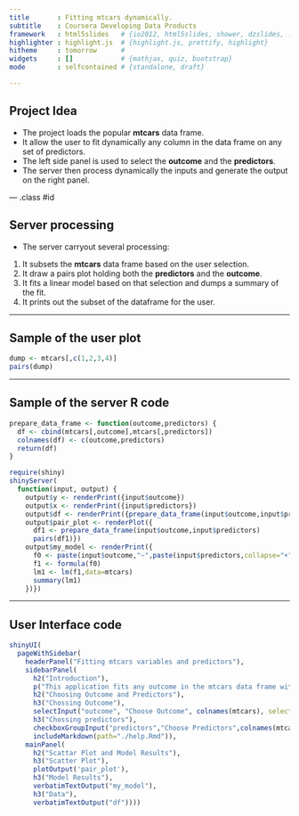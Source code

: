 ```yaml
---
title       : Fitting mtcars dynamically.
subtitle    : Coursera Developing Data Products
framework   : html5slides   # {io2012, html5slides, shower, dzslides, ...}
highlighter : highlight.js  # {highlight.js, prettify, highlight}
hitheme     : tomorrow      # 
widgets     : []            # {mathjax, quiz, bootstrap}
mode        : selfcontained # {standalone, draft}

---
```


## Project Idea

* The project loads the popular **mtcars** data frame.
* It allow the user to fit dynamically any column in the data frame on any set of predictors.
* The left side panel is used to select the **outcome** and the **predictors**.
* The server then process dynamically the inputs and generate the output on the right panel.


--- .class #id 

## Server processing
* The server carryout several processing:
 1. It subsets the **mtcars** data frame based on the user selection.
 2. It draw a pairs plot holding both the **predictors** and the **outcome**.
 3. It fits a linear model based on that selection and dumps a summary of the fit.
 4. It prints out the subset of the dataframe for the user.

---

## Sample of the user plot

```r
dump <- mtcars[,c(1,2,3,4)]
pairs(dump)
```

---

## Sample of the server R code
```r
prepare_data_frame <- function(outcome,predictors) {
  df <- cbind(mtcars[,outcome],mtcars[,predictors])
  colnames(df) <- c(outcome,predictors)
  return(df)
}

require(shiny)
shinyServer(
  function(input, output) {
    output$y <- renderPrint({input$outcome})
    output$x <- renderPrint({input$predictors})
    output$df <- renderPrint({prepare_data_frame(input$outcome,input$predictors)})
    output$pair_plot <- renderPlot({
      df1 <- prepare_data_frame(input$outcome,input$predictors)
      pairs(df1)})
    output$my_model <- renderPrint({
      f0 <- paste(input$outcome,"~",paste(input$predictors,collapse="+"),sep="")
      f1 <- formula(f0)
      lm1 <- lm(f1,data=mtcars)
      summary(lm1)
    })})

```


---
## User Interface code
```r
shinyUI(
  pageWithSidebar(
    headerPanel("Fitting mtcars variables and predictors"),
    sidebarPanel(
      h2("Introduction"),
      p("This application fits any outcome in the mtcars data frame with any number of predictors within the mtcars. It visualizes the output and predictors relationship in scatter matrix and the linear model summary is displayed below the scatter matrix."),
      h2("Choosing Outcome and Predictors"),
      h3("Chossing Outcome"),
      selectInput("outcome", "Choose Outcome", colnames(mtcars), selected = "mpg", multiple = FALSE,selectize = TRUE),
      h3("Chossing predictors"),
      checkboxGroupInput("predictors","Choose Predictors",colnames(mtcars),selected = "wt"),
      includeMarkdown(path="./help.Rmd")),    
    mainPanel(
      h2("Scattar Plot and Model Results"),
      h3("Scatter Plot"),
      plotOutput('pair_plot'),
      h3("Model Results"),
      verbatimTextOutput("my_model"),
      h3("Data"),
      verbatimTextOutput("df"))))
```




